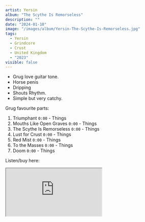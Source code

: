 ```yaml
---
artist: Yersin
album: "The Scythe Is Remorseless"
description: ""
date: "2024-01-10"
image: "/images/album/Yersin-The-Scythe-Is-Remorseless.jpg"
tags:
  - Yersin
  - Grindcore
  - Crust
  - United Kingdom
  - "2023"
visible: false
---
```


- Grug love guitar tone.
- Horse penis
- Dripping
- Shouts Rhythm.
- Simple but very catchy.

Grug favourite parts:

1. Triumphant `0:00` - Things
1. Mouths Like Open Graves `0:00` - Things
1. The Scythe Is Remorseless `0:00` - Things
1. Lust for Crust `0:00` - Things
1. Red Mist `0:00` - Things
1. To the Masses `0:00` - Things
1. Doom `0:00` - Things

Listen/buy here:

<iframe
  style={{ border: "0", width: "350px", height: "690px" }}
  src="https://bandcamp.com/EmbeddedPlayer/album=1577151735/size=large/bgcol=333333/linkcol=ffffff/transparent=true/"
  seamless>
  <a href="https://bullofapisbullofbronze.bandcamp.com/album/the-fractal-ouroboros">
    The Scythe Is Remorseless by Yersin
  </a>
</iframe>
